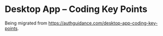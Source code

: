 # Desktop App – Coding Key Points

Being migrated from https://authguidance.com/desktop-app-coding-key-points.
